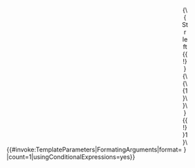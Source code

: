 <includeonly>{{#invoke:TemplateParameters|FormatingArguments|format=<span style="display: inline-block; width: 1em; text-align: center; ">{\{Str left{{!}}{\{\{1}\}\}{{!}}1}\}</span>|count=1|usingConditionalExpressions=yes}}</includeonly><noinclude>
{{Documentation}}</noinclude>